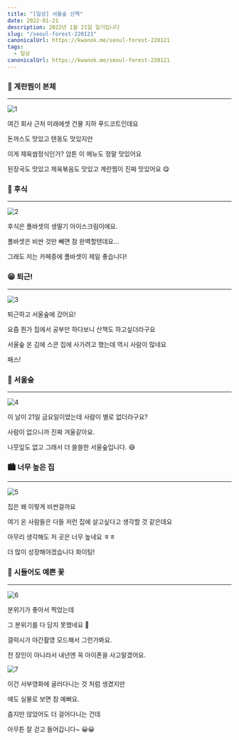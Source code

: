 ```yaml
---
title: "[일상] 서울숲 산책"
date: 2022-01-21
description: 2022년 1월 21일 일기입니다
slug: "/seoul-forest-220121"
canonicalUrl: https://kwanok.me/seoul-forest-220121
tags:
  - 일상
canonicalUrl: https://kwanok.me/seoul-forest-220121
---
```


### 🍳 계란찜이 본체
***
![1](./1.jpg)

여긴 회사 근처 미래에셋 건물 지하 푸드코트인데요

돈까스도 맛있고 텐동도 맛있지만

이게 제육쌈정식인가? 암튼 이 메뉴도 정말 맛있어요

된장국도 맛있고 제육볶음도 맛있고 계란찜이 진짜 맛있어요 😋

### 🍓 후식
***
![2](./2.jpg)

후식은 폴바셋의 생딸기 아이스크림이에요.

폴바셋은 비싼 것만 빼면 참 완벽할텐데요...

그래도 저는 카페중에 폴바셋이 제일 좋습니다!

### 😁 퇴근!
***
![3](./3.jpg)

퇴근하고 서울숲에 갔어요!

요즘 뭔가 집에서 공부만 하다보니 산책도 하고싶더라구요

서울숲 온 김에 스콘 집에 사가려고 했는데 역시 사람이 많네요

패스!

### 🌳 서울숲
***
![4](./4.jpg)

이 날이 21일 금요일이었는데 사람이 별로 없더라구요?

사람이 없으니까 진짜 겨울같아요.

나뭇잎도 없고 그래서 더 쓸쓸한 서울숲입니다. 😅

### 🏙 너무 높은 집
***
![5](./5.jpg)

집은 왜 이렇게 비싼걸까요

여기 온 사람들은 다들 저런 집에 살고싶다고 생각할 것 같은데요

아무리 생각해도 저 곳은 너무 높네요 ㅎㅎ

더 많이 성장해야겠습니다 화이팅!

### 🍃 시들어도 예쁜 꽃
***
![6](./6.jpg)

분위기가 좋아서 찍었는데

그 분위기를 다 담지 못했네요 🤔

갤럭시가 야간촬영 모드해서 그런가봐요.

전 장인이 아니라서 내년엔 꼭 아이폰을 사고말겠어요.

![7](./7.jpg)

이건 서부영화에 굴러다니는 것 처럼 생겼지만

얘도 실물로 보면 참 예뻐요.

춥지만 않았어도 더 걸어다니는 건데

아무튼 잘 걷고 들어갑니다~ 😀😀
